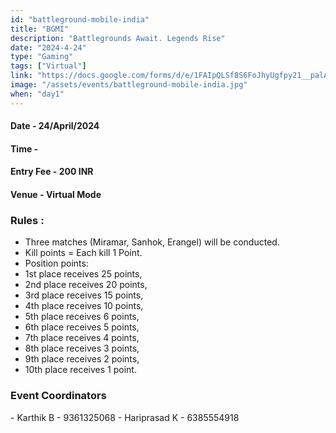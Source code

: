 ```yaml
---
id: "battleground-mobile-india"
title: "BGMI"
description: "Battlegrounds Await. Legends Rise"
date: "2024-4-24"
type: "Gaming"
tags: ["Virtual"]
link: "https://docs.google.com/forms/d/e/1FAIpQLSf8S6FoJhyUgfpy21__palAmQj_chtvw1ZcggNPU4ie8Syu-Q/viewform?usp=sf_link"
image: "/assets/events/battleground-mobile-india.jpg"
when: "day1"
---
```


<h4>Date - 24/April/2024</h4>
<h4>Time - </h4>
<h4>Entry Fee - 200 INR </h4>
<h4>Venue - Virtual Mode</h4>
<h3>Rules :</h3>

- Three matches (Miramar, Sanhok, Erangel) will be conducted.
- Kill points = Each kill 1 Point.
- Position points:
- 1st place receives 25 points,
- 2nd place receives 20 points,
- 3rd place receives 15 points,
- 4th place receives 10 points,
- 5th place receives 6 points,
- 6th place receives 5 points,
- 7th place receives 4 points,
- 8th place receives 3 points,
- 9th place receives 2 points,
- 10th place receives 1 point.

<h3>Event Coordinators</h3>- Karthik B - 9361325068 - Hariprasad K - 6385554918
